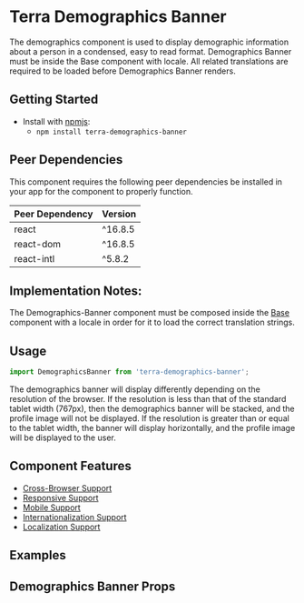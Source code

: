 



<Badge />

# Terra Demographics Banner

The demographics component is used to display demographic information about a person in a condensed, easy to read format. Demographics Banner must be inside the Base component with locale. All related translations are required to be loaded before Demographics Banner renders.

## Getting Started

- Install with [npmjs](https://www.npmjs.com):
  - `npm install terra-demographics-banner`

<!-- AUTO-GENERATED-CONTENT:START Peer Dependencies -->
## Peer Dependencies

This component requires the following peer dependencies be installed in your app for the component to properly function.

| Peer Dependency | Version |
|-|-|
| react | ^16.8.5 |
| react-dom | ^16.8.5 |
| react-intl | ^5.8.2 |

<!-- AUTO-GENERATED-CONTENT:END -->

## Implementation Notes:

The Demographics-Banner component must be composed inside the [Base][1] component with a locale in order for it to load the correct translation strings.

[1]: https://github.com/cerner/terra-core/blob/main/packages/terra-base/src/terra-dev-site/doc/base/Base.1.doc.mdx

## Usage

```jsx
import DemographicsBanner from 'terra-demographics-banner';
```

The demographics banner will display differently depending on the resolution of the browser. If the resolution is less than that of the standard tablet width (767px), then the demographics banner will be stacked, and the profile image will not be displayed. If the resolution is greater than or equal to the tablet width, the banner will display horizontally, and the profile image will be displayed to the user.

## Component Features
* [Cross-Browser Support](https://engineering.cerner.com/terra-ui/about/terra-ui/component-standards#cross-browser-support)
* [Responsive Support](https://engineering.cerner.com/terra-ui/about/terra-ui/component-standards#responsive-support)
* [Mobile Support](https://engineering.cerner.com/terra-ui/about/terra-ui/component-standards#mobile-support)
* [Internationalization Support](https://engineering.cerner.com/terra-ui/about/terra-ui/component-standards#internationalization-i18n)
* [Localization Support](https://engineering.cerner.com/terra-ui/about/terra-ui/component-standards#internationalization-i18n)

## Examples
<DemographicsBannerBasic title="Basic Demographics Banner" />
<DemographicsBanner title="Demographics Banner with Missing Data" />
<DemographicsBannerDeceased title="Deceased Demographics Banners" />
<DemographicsBannerAdditionalAges title="Demographics Banner with Gestational and Post Menstrural Ages" />
<DemographicsBannerAdditionalDetails title="Demographics Banner with Additional Details" />
<DemographicsBannerSmallContainer title="Demographics Banner in a Small Container" />

## Demographics Banner Props
<DemographicsBannerPropsTable />
